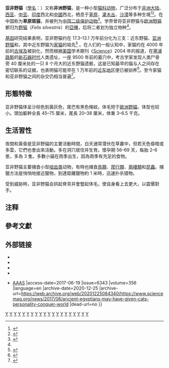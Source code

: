 {{NoteTA|G1=長度單位}}
{{Speciesbox
| name = 亚非野猫
| image = Parc des Felins Chat de Gordoni 28082013 2.jpg
| image_alt = 250px
| image_caption = [[法国|法国]]{{link-fr|猫科公园|Parc des Félins}}的一只亚非野猫
| status = NE
| status_system = iucn3.1
| status_ref = {{NoteTag|[[IUCN|IUCN]]《[[國際自然保護聯盟瀕危物種紅色名錄|濒危物种红色名录]]》收录了[[斑貓|野猫]]（''Felis silvestris''）这一物种，评估现状为[[无危|无危]]（LC），而由野猫拆分出来的[[欧洲野猫|欧洲野猫]]及亚非野猫则未见收录。<ref name=iucn/>}}
| genus = Felis
| species = lybica
| authority = [[Georg_Forster|Forster]], 1780
| subdivision_ranks = [[亞種|亞種]]
| subdivision =
* 近东野貓 ''F. l. lybica'' <small>Forster, 1780</small>
* [[亚洲野猫|亚洲野猫]] ''F. l. ornata'' <small>(Gray, 1830)</small>
* {{le|南非野猫|Southern African wildcat}} ''F. l. cafra'' <small>(Desmarest, 1822)</small>
| range_map = AfricanWildcat_distribution.jpg
| range_map_alt = 250px
| range_map_caption = {{legend2|#CC5500|亚非野猫在 2015 年的分布范围}}<ref name=iucn/>
}}

'''亚非野猫'''（[[學名|學名]]：''{{lang|la|Felis lybica}}''）又称'''非洲野猫'''，是一种小型[[貓科|猫科动物]]，广泛分布于[[非洲大陆|非洲大陆]]、[[西亚|西亚]]、[[中亚|中亚]]、[[印度|印度]]西北和[[中國|中國]]西北，栖息于[[草原|草原]]、[[灌木丛|灌木丛]]、[[沙漠|沙漠]]等多种生境<ref name=iucn>{{IUCN|assessors=Yamaguchi N, Kitchener A, Driscoll C & Nussberger B|year assessed=2015|id=60354712|title=''Felis silvestris''|year=2015|version=2015|accessdate=}}</ref><ref name=CatSG2017>{{cite journal |last1=Kitchener |first1=A. C. |last2=Breitenmoser-Würsten |first2=C. |last3=Eizirik |first3=E. |last4=Gentry |first4=A. |last5=Werdelin |first5=L. |last6=Wilting |first6=A. |last7=Yamaguchi |first7=N. |last8=Abramov |first8=A. V. |last9=Christiansen |first9=P. |last10=Driscoll |first10=C. |last11=Duckworth |first11=J. W. |last12=Johnson |first12=W. |last13=Luo |first13=S.-J. |last14=Meijaard |first14=E. |last15=O’Donoghue |first15=P. |last16=Sanderson |first16=J. |last17=Seymour |first17=K. |last18=Bruford |first18=M. |last19=Groves |first19=C. |last20=Hoffmann |first20=M. |last21=Nowell |first21=K. |last22=Timmons |first22=Z. |last23=Tobe |first23=S. |date=2017 |title=A revised taxonomy of the Felidae: The final report of the Cat Classification Task Force of the IUCN Cat Specialist Group |journal=Cat News |issue=Special Issue 11 |pages=17−20 |url=https://repository.si.edu/bitstream/handle/10088/32616/A_revised_Felidae_Taxonomy_CatNews.pdf?sequence=1&isAllowed=y |access-date=2020-04-07 |archive-date=2018-07-30 |archive-url=https://web.archive.org/web/20180730142355/https://repository.si.edu/bitstream/handle/10088/32616/A_revised_Felidae_Taxonomy_CatNews.pdf?sequence=1&isAllowed=y |dead-url=no }}</ref>。在中国称为'''草原斑猫'''，并被列为[[国家重点保护野生动物名录|中国二级保护动物]]<ref name=保护级别>{{cite web |author1=[[中华人民共和国林业部|中华人民共和国林业部]], [[中华人民共和国农业部|中华人民共和国农业部]] |title=国家重点保护野生动物名录 |url=http://www.forestry.gov.cn/main/3954/content-1063883.html |website=国家林业和草原局政府网 |accessdate= |archive-date=2020-08-12 |archive-url=https://web.archive.org/web/20200812135549/http://www.forestry.gov.cn/main/3954/content-1063883.html |dead-url=no }}</ref>。学界曾将亚非野猫与[[欧洲野猫|欧洲野猫]]都归为[[斑貓|野猫]]（''Felis silvestris''）的[[亞種|亞種]]，后将二者划为独立物种<ref name=CatSG2017/>。

[[基因|基因]]研究结果表明，亚非野猫约在 17.3–13.1 万年前分化为三支：近东野猫、[[亚洲野猫|亚洲野猫]]和{{le|南非野猫|Southern African wildcat}}，其中近东野猫为[[家猫|家猫]]的祖先<ref name=Driscoll07>{{cite journal |last1=Driscoll |first1=C. A. |last2=Menotti-Raymond |first2=M. | last3=Roca |first3=A. L. |last4=Hupe |first4=K. |last5=Johnson |first5=W. E. |last6=Geffen |first6=E. |last7=Harley |first7=E. H. |last8=Delibes |first8=M. |last9=Pontier |first9=D.  |last-author-amp=yes |last10=Kitchener | first10=A. C. |last11=Yamaguchi | first11=N. | last12=O'Brien | first12=S. J. |last13=Macdonald |first13=D. W. |year=2007 |journal=Science |volume=317 |issue=5837 |pages=519–523 |title=The near eastern origin of cat domestication |doi=10.1126/science.1139518 |pmid=17600185 |pmc=5612713|bibcode=2007Sci...317..519D}}</ref> 。在人们的一般认知中，家猫约在 4000 年前的[[古埃及|古埃及]]被驯化，然而根据[[美国|美国]]学术期刊《[[Science|Science]]》2004 年的报道，在[[塞浦路斯|塞浦路斯]]的[[新石器时代|新石器时代]]人类遗址{{le|希路诺坎博斯|Shillourokambos}}，一座 9500 年前的墓穴中，考古学家发现人类尸骨旁 40 厘米处的一只 8 个月大的近东野猫遗骸，这是已知最早的猫与人之间存在密切联系的证据，也表明猫可能早在 1 万年前的[[近東|近东地区]]便已被驯养<ref>{{cite journal |last1=Vigne |first1=J. D. |last2=Guilaine |first2=J. |last3=Debue |first3=K. |last4=Haye |first4=L. |last5=Gérard |first5=P. |last-author-amp=yes |year=2004 |title=Early taming of the cat in Cyprus |journal=Science |volume=304 |issue=5668 |pages=259 |doi=10.1126/science.1095335 |pmid=15073370}}</ref>。至今家猫和亚非野猫之间的杂交仍相当普遍<ref name=Kingdon1988>{{cite book |last=Kingdon |first=J. |chapter=Wild Cat (''Felis sylvestris'') |pages=312−317 |title=East African Mammals: An Atlas of Evolution in Africa, Volume 3, Part A: Carnivores |publisher=University of Chicago Press |year=1988 |chapterurl=https://books.google.com/books?id=bQjh35ER6ggC&lpg=PA1&pg=PA312 |isbn=978-0-226-43721-7 |access-date=2020-10-05 |archive-date=2020-07-25 |archive-url=https://web.archive.org/web/20200725014040/https://books.google.com/books?id=bQjh35ER6ggC&lpg=PA1&pg=PA312 |dead-url=no }}</ref>。

==形態特徵==
亚非野猫体呈沙棕色到黃灰色，尾巴有黑色條紋。体毛短于[[歐洲野貓|歐洲野貓]]，体型也较小。頭加軀幹全長 45–75 厘米，尾長 20–38 厘米，体重 3–6.5 千克。

==生活習性==
夜間和黃昏是亚非野貓的主要活動時間，白天通常潜伏在草叢中，但若天色昏暗或多雲，它們也會出來活動。多在洞穴居住并生育。懷孕期 56–69 天，每胎 2–6 崽，多為 3 隻。多數小貓在雨季出生，因為雨季有充足的食物。

亚非野猫主要捕食小型[[啮齿类|啮齿类]]动物，有時也捕食[[鳥類|鳥類]]、[[爬行類|爬行類]]、[[兩棲類|兩棲類]]和[[昆蟲|昆蟲]]。捕獵方法是悄悄地接近獵物，到達距離獵物約 1 米時，迅速扑杀猎物。

受到威胁時，亚非野猫会拱起脊背并會豎起体毛，使自身看上去更大，以震慑對手。

==注释==
{{NoteFoot}}

==參考文獻==
{{Reflist}}

==外部链接==
*{{Commonscat-inline|Felis silvestris lybica}}
*{{Wikispecies-inline|Felis silvestris lybica}}
*{{Cite web |url=http://www.catsg.org/index.php?id=112 |title=亚非野猫 |publisher=IUCN/SSC 猫科专家组 |accessdate=2020-10-05 |archive-date=2018-10-30 |archive-url=https://web.archive.org/web/20181030205846/http://www.catsg.org/index.php?id=112 |dead-url=no }}
*{{Cite web |url=http://www.saveacat.org/african-wildcat.html |title=亚非野猫计划 |publisher=Alley Cat Rescue |accessdate=2020-10-05 |archive-date=2020-11-29 |archive-url=https://web.archive.org/web/20201129225918/http://www.saveacat.org/african-wildcat.html |dead-url=no }}
*{{Cite news |url=http://www.sciencemag.org/news/2017/06/ancient-egyptians-may-have-given-cats-personality-conquer-world |title=古埃及人可能赋予了猫征服世界的个性 |last=Grimm |first=D. |date=2017 |work=[[Science|Science]] {{!}} [[美国科学促进会|AAAS]] |access-date=2017-06-19 |issue=6343 |volume=356 |language=en |archive-date=2020-12-25 |archive-url=https://web.archive.org/web/20201225084340/https://www.sciencemag.org/news/2017/06/ancient-egyptians-may-have-given-cats-personality-conquer-world |dead-url=no }}

{{Carnivora|Fe.}}
{{中国现存野生猫科动物}}
{{Taxonbar|from1=Q47482585|from2=Q42576}}

[[Category:貓屬|Y]]
[[Category:1780年描述的動物|Y]]
[[Category:非洲哺乳動物|Y]]
[[Category:西南亞哺乳動物|Y]]
[[Category:查德哺乳動物|Y]]
[[Category:蘇丹哺乳動物|Y]]
[[Category:索馬利亞哺乳動物|Y]]
[[Category:厄立垂亞哺乳動物|Y]]
[[Category:衣索比亞哺乳動物|Y]]
[[Category:坦尚尼亞哺乳動物|Y]]
[[Category:波札那哺乳動物|Y]]
[[Category:納米比亞哺乳動物|Y]]
[[Category:南非哺乳動物|Y]]
[[Category:沙烏地阿拉伯哺乳動物|Y]]
[[Category:伊朗哺乳動物|Y]]
[[Category:阿富汗哺乳動物|Y]]
[[Category:哈薩克斯坦哺乳動物|Y]]
[[Category:印度哺乳動物|Y]]
[[Category:中國哺乳動物|Y]]
[[Category:中國國家二級保護動物|Y]]